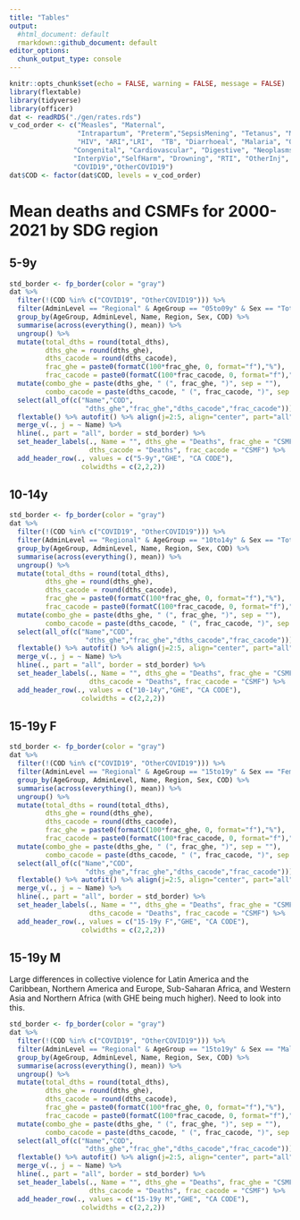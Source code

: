 ```yaml
---
title: "Tables"
output:
  #html_document: default
  rmarkdown::github_document: default
editor_options:
  chunk_output_type: console
---
```


```r
knitr::opts_chunk$set(echo = FALSE, warning = FALSE, message = FALSE)
library(flextable)
library(tidyverse)
library(officer)
dat <- readRDS("./gen/rates.rds")
v_cod_order <- c("Measles", "Maternal", 
                 "Intrapartum", "Preterm","SepsisMening", "Tetanus", "MeningEnceph" ,
                 "HIV", "ARI","LRI",  "TB", "Diarrhoeal", "Malaria", "OtherCMPN",
                "Congenital", "Cardiovascular", "Digestive", "Neoplasms", "OtherNCD",
                "InterpVio","SelfHarm", "Drowning", "RTI", "OtherInj", "NatDis", "CollectVio",
                "COVID19","OtherCOVID19")
dat$COD <- factor(dat$COD, levels = v_cod_order)
```

# Mean deaths and CSMFs for 2000-2021 by SDG region

## 5-9y

```r
std_border <- fp_border(color = "gray")
dat %>%
  filter(!(COD %in% c("COVID19", "OtherCOVID19"))) %>%
  filter(AdminLevel == "Regional" & AgeGroup == "05to09y" & Sex == "Total") %>%  
  group_by(AgeGroup, AdminLevel, Name, Region, Sex, COD) %>%
  summarise(across(everything(), mean)) %>% 
  ungroup() %>%
  mutate(total_dths = round(total_dths),
         dths_ghe = round(dths_ghe),
         dths_cacode = round(dths_cacode),
         frac_ghe = paste0(formatC(100*frac_ghe, 0, format="f"),"%"),
         frac_cacode = paste0(formatC(100*frac_cacode, 0, format="f"),"%")) %>%
  mutate(combo_ghe = paste(dths_ghe, " (", frac_ghe, ")", sep = ""),
         combo_cacode = paste(dths_cacode, " (", frac_cacode, ")", sep = "")) %>%
  select(all_of(c("Name","COD",
                   "dths_ghe","frac_ghe","dths_cacode","frac_cacode"))) %>%
  flextable() %>% autofit() %>% align(j=2:5, align="center", part="all") %>%
  merge_v(., j = ~ Name) %>%
  hline(., part = "all", border = std_border) %>%
  set_header_labels(., Name = "", dths_ghe = "Deaths", frac_ghe = "CSMF",
                    dths_cacode = "Deaths", frac_cacode = "CSMF") %>%
  add_header_row(., values = c("5-9y","GHE", "CA CODE"),
                  colwidths = c(2,2,2))

```

## 10-14y

```r
std_border <- fp_border(color = "gray")
dat %>%
  filter(!(COD %in% c("COVID19", "OtherCOVID19"))) %>%
  filter(AdminLevel == "Regional" & AgeGroup == "10to14y" & Sex == "Total") %>%  
  group_by(AgeGroup, AdminLevel, Name, Region, Sex, COD) %>%
  summarise(across(everything(), mean)) %>% 
  ungroup() %>%
  mutate(total_dths = round(total_dths),
         dths_ghe = round(dths_ghe),
         dths_cacode = round(dths_cacode),
         frac_ghe = paste0(formatC(100*frac_ghe, 0, format="f"),"%"),
         frac_cacode = paste0(formatC(100*frac_cacode, 0, format="f"),"%")) %>%
  mutate(combo_ghe = paste(dths_ghe, " (", frac_ghe, ")", sep = ""),
         combo_cacode = paste(dths_cacode, " (", frac_cacode, ")", sep = "")) %>%
  select(all_of(c("Name","COD",
                   "dths_ghe","frac_ghe","dths_cacode","frac_cacode"))) %>%
  flextable() %>% autofit() %>% align(j=2:5, align="center", part="all") %>%
  merge_v(., j = ~ Name) %>%
  hline(., part = "all", border = std_border) %>%
  set_header_labels(., Name = "", dths_ghe = "Deaths", frac_ghe = "CSMF",
                    dths_cacode = "Deaths", frac_cacode = "CSMF") %>%
  add_header_row(., values = c("10-14y","GHE", "CA CODE"),
                  colwidths = c(2,2,2))
```

## 15-19y F

```r
std_border <- fp_border(color = "gray")
dat %>%
  filter(!(COD %in% c("COVID19", "OtherCOVID19"))) %>%
  filter(AdminLevel == "Regional" & AgeGroup == "15to19y" & Sex == "Female") %>%  
  group_by(AgeGroup, AdminLevel, Name, Region, Sex, COD) %>%
  summarise(across(everything(), mean)) %>% 
  ungroup() %>%
  mutate(total_dths = round(total_dths),
         dths_ghe = round(dths_ghe),
         dths_cacode = round(dths_cacode),
         frac_ghe = paste0(formatC(100*frac_ghe, 0, format="f"),"%"),
         frac_cacode = paste0(formatC(100*frac_cacode, 0, format="f"),"%")) %>%
  mutate(combo_ghe = paste(dths_ghe, " (", frac_ghe, ")", sep = ""),
         combo_cacode = paste(dths_cacode, " (", frac_cacode, ")", sep = "")) %>%
  select(all_of(c("Name","COD",
                   "dths_ghe","frac_ghe","dths_cacode","frac_cacode"))) %>%
  flextable() %>% autofit() %>% align(j=2:5, align="center", part="all") %>%
  merge_v(., j = ~ Name) %>%
  hline(., part = "all", border = std_border) %>%
  set_header_labels(., Name = "", dths_ghe = "Deaths", frac_ghe = "CSMF",
                    dths_cacode = "Deaths", frac_cacode = "CSMF") %>%
  add_header_row(., values = c("15-19y F","GHE", "CA CODE"),
                  colwidths = c(2,2,2))

```

## 15-19y M

Large differences in collective violence for Latin America and the Caribbean, Northern America and Europe, Sub-Saharan Africa, and Western Asia and Northern Africa (with GHE being much higher). Need to look into this.

```r
std_border <- fp_border(color = "gray")
dat %>%
  filter(!(COD %in% c("COVID19", "OtherCOVID19"))) %>%
  filter(AdminLevel == "Regional" & AgeGroup == "15to19y" & Sex == "Male") %>%  
  group_by(AgeGroup, AdminLevel, Name, Region, Sex, COD) %>%
  summarise(across(everything(), mean)) %>% 
  ungroup() %>%
  mutate(total_dths = round(total_dths),
         dths_ghe = round(dths_ghe),
         dths_cacode = round(dths_cacode),
         frac_ghe = paste0(formatC(100*frac_ghe, 0, format="f"),"%"),
         frac_cacode = paste0(formatC(100*frac_cacode, 0, format="f"),"%")) %>%
  mutate(combo_ghe = paste(dths_ghe, " (", frac_ghe, ")", sep = ""),
         combo_cacode = paste(dths_cacode, " (", frac_cacode, ")", sep = "")) %>%
  select(all_of(c("Name","COD",
                   "dths_ghe","frac_ghe","dths_cacode","frac_cacode"))) %>%
  flextable() %>% autofit() %>% align(j=2:5, align="center", part="all") %>%
  merge_v(., j = ~ Name) %>%
  hline(., part = "all", border = std_border) %>%
  set_header_labels(., Name = "", dths_ghe = "Deaths", frac_ghe = "CSMF",
                    dths_cacode = "Deaths", frac_cacode = "CSMF") %>%
  add_header_row(., values = c("15-19y M","GHE", "CA CODE"),
                  colwidths = c(2,2,2))

```



